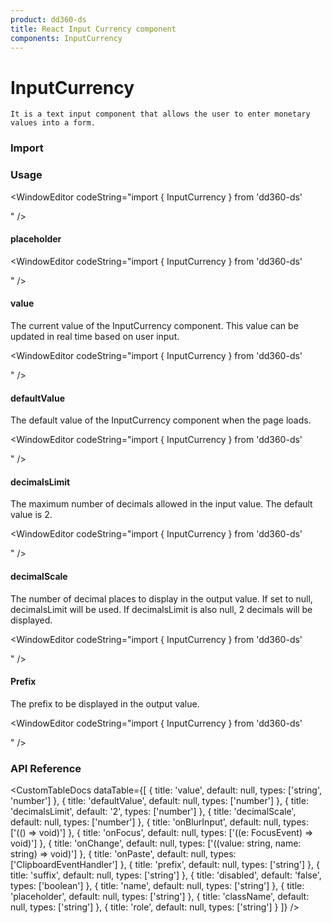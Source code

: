 ```yaml
---
product: dd360-ds
title: React Input Currency component
components: InputCurrency
---
```


# InputCurrency

    It is a text input component that allows the user to enter monetary values into a form.

### Import

<WindowEditor codeString="import { InputCurrency } from 'dd360-ds'" />
<WindowEditor codeString="import InputCurrency from 'dd360-ds/InputCurrency'" />

### Usage

<Container className="py-5 px-3 rounded-md my-6 bg-gray-100">
    <InputCurrency defaultValue='0.00' />
</Container>

<WindowEditor codeString="import { InputCurrency } from 'dd360-ds'

<InputCurrency defaultValue='0.00' />" />

#### placeholder

<Container className="py-5 px-3 rounded-md my-6 bg-gray-100">
    <InputCurrency placeholder="100" />
</Container>

<WindowEditor codeString="import { InputCurrency } from 'dd360-ds'

<InputCurrency placeholder='100' />" />

#### value

The current value of the InputCurrency component. This value can be updated in real time based on user input.

<Container className="py-5 px-3 rounded-md my-6 bg-gray-100">
    <InputCurrency value={10.3} />
</Container>

<WindowEditor codeString="import { InputCurrency } from 'dd360-ds'

<InputCurrency value={10.3} />" />

#### defaultValue

The default value of the InputCurrency component when the page loads.

<Container className="py-5 px-3 rounded-md my-6 bg-gray-100">
    <InputCurrency defaultValue={10.3} />
</Container>

<WindowEditor codeString="import { InputCurrency } from 'dd360-ds'

<InputCurrency defaultValue={10.3} />" />

#### decimalsLimit

The maximum number of decimals allowed in the input value. The default value is 2.

<Container className="py-5 px-3 rounded-md my-6 bg-gray-100">
    <InputCurrency decimalsLimit={1} defaultValue='0.0' />
</Container>

<WindowEditor codeString="import { InputCurrency } from 'dd360-ds'

<InputCurrency decimalsLimit={1} defaultValue='0.0' />" />

#### decimalScale

The number of decimal places to display in the output value. If set to null, decimalsLimit will be used. If decimalsLimit is also null, 2 decimals will be displayed.

<Container className="py-5 px-3 rounded-md my-6 bg-gray-100">
    <InputCurrency decimalScale={3} defaultValue='0.00' />
</Container>

<WindowEditor codeString="import { InputCurrency } from 'dd360-ds'

<InputCurrency decimalScale={3} defaultValue='0.00' />" />

#### Prefix

The prefix to be displayed in the output value.

<Container className="py-5 px-3 rounded-md my-6 bg-gray-100">
    <InputCurrency prefix="$" defaultValue='0.00' />
</Container>

<WindowEditor codeString="import { InputCurrency } from 'dd360-ds'

<InputCurrency prefix='$' defaultValue='0.00' />" />

### API Reference

<CustomTableDocs
    dataTable={[
        {
            title: 'value',
            default: null,
            types: ['string', 'number']
        },
        { title: 'defaultValue', default: null, types: ['number'] },
        { title: 'decimalsLimit', default: '2', types: ['number'] },
        { title: 'decimalScale', default: null, types: ['number'] },
        { title: 'onBlurInput', default: null, types: ['(() => void)'] },
        { title: 'onFocus', default: null, types: ['((e: FocusEvent<HTMLInputElement>) => void)'] },
        { title: 'onChange', default: null, types: ['((value: string, name: string) => void)'] },
        { title: 'onPaste', default: null, types: ['ClipboardEventHandler<HTMLInputElement>'] },
        { title: 'prefix', default: null, types: ['string'] },
        { title: 'suffix', default: null, types: ['string'] },
        { title: 'disabled', default: 'false', types: ['boolean'] },
        { title: 'name', default: null, types: ['string'] },
        { title: 'placeholder', default: null, types: ['string'] },
        { title: 'className', default: null, types: ['string'] },
        { title: 'role', default: null, types: ['string'] }
    ]}
/>
